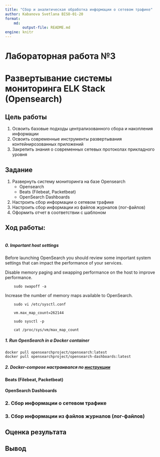 ```yaml
---
title: "Сбор и аналитическая обработка информации о сетевом трафике"
author: Kabanova Svetlana BISO-01-20
format:
    md:
        output-file: README.md
engine: knitr
---
```


# Лабораторная работа №3
# Развертывание системы мониторинга ELK Stack (Opensearch)

## Цель работы
1. Освоить базовые подходы централизованного сбора и накопления информации
2. Освоить современные инструменты развертывания контейнирозованных приложений
3. Закрепить знания о современных сетевых протоколах прикладного уровня

## Задание
1. Развернуть систему мониторинга на базе Opensearch
    - Opensearch
    - Beats (Filebeat, Packetbeat)
    - OpenSearch Dashboards
2. Настроить сбор информации о сетевом трафике
3. Настроить сбор информации из файлов журналов (лог-файлов)
4. Оформить отчет в соответствии с шаблоном


## Ход работы:
```r
```
##### 0. Important host settings

Before launching OpenSearch you should review some important system settings that can impact the performance of your services.

Disable memory paging and swapping performance on the host to improve performance.
```
    sudo swapoff -a
```

Increase the number of memory maps available to OpenSearch.
```
    sudo vi /etc/sysctl.conf

    vm.max_map_count=262144

    sudo sysctl -p

    cat /proc/sys/vm/max_map_count
```
##### 1. Run OpenSearch in a Docker container
```
docker pull opensearchproject/opensearch:latest
docker pull opensearchproject/opensearch-dashboards:latest
```
##### 2. Docker-compose  настраивался по [инструкции](https://opensearch.org/docs/latest/install-and-configure/install-opensearch/docker/) 

#### Beats (Filebeat, Packetbeat)
#### OpenSearch Dashboards
### 2. Сбор информации о сетевом трафике
### 3. Сбор информации из файлов журналов (лог-файлов)



## Оценка результата


## Вывод

